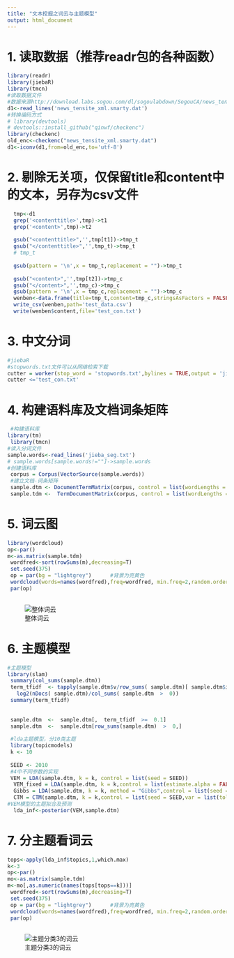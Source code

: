 ```yaml
---
title: "文本挖掘之词云与主题模型"
output: html_document
---
```



# 1. 读取数据（推荐readr包的各种函数）

```r
library(readr)
library(jiebaR)
library(tmcn)
#读取数据文件
#数据来源http://download.labs.sogou.com/dl/sogoulabdown/SogouCA/news_tensite_xml.smarty.zip
d1<-read_lines('news_tensite_xml.smarty.dat')
#转换编码方式
# library(devtools)
# devtools::install_github("qinwf/checkenc")
library(checkenc)
old_enc<-checkenc("news_tensite_xml.smarty.dat")
d1<-iconv(d1,from=old_enc,to='utf-8')
```

# 2. 剔除无关项，仅保留title和content中的文本，另存为csv文件

```r
  tmp<-d1
  grep('<contenttitle>',tmp)->t1
  grep('<content>',tmp)->t2
  
  gsub("<contenttitle>",'',tmp[t1])->tmp_t
  gsub("</contenttitle>",'',tmp_t)->tmp_t
  # tmp_t
  
  gsub(pattern = '\n',x = tmp_t,replacement = "")->tmp_t
  
  gsub("<content>",'',tmp[t2])->tmp_c
  gsub("</content>",'',tmp_c)->tmp_c
  gsub(pattern = '\n',x = tmp_c,replacement = "")->tmp_c
  wenben<-data.frame(title=tmp_t,content=tmp_c,stringsAsFactors = FALSE)
  write_csv(wenben,path='test_data.csv')
  write(wenben$content,file='test_con.txt')
```

# 3. 中文分词

```r

#jiebaR
#stopwords.txt文件可以从网络检索下载
cutter = worker(stop_word = 'stopwords.txt',bylines = TRUE,output = 'jieba_seg.txt')
cutter <='test_con.txt'
```

# 4. 构建语料库及文档词条矩阵

```r
 #构建语料库
library(tm)
 library(tmcn)
#读入分词文件
sample.words<-read_lines('jieba_seg.txt')
# sample.words[sample.words!=""]->sample.words
#创建语料库
 corpus = Corpus(VectorSource(sample.words))
 #建立文档-词条矩阵
 sample.dtm <- DocumentTermMatrix(corpus, control = list(wordLengths = c(2, Inf)))
 sample.tdm <-  TermDocumentMatrix(corpus, control = list(wordLengths = c(2, Inf)));

```
# 5. 词云图

```r
library(wordcloud)
op<-par()
m<-as.matrix(sample.tdm)
 wordfred<-sort(rowSums(m),decreasing=T)
 set.seed(375)
 op = par(bg = "lightgrey")      #背景为亮黄色
 wordcloud(words=names(wordfred),freq=wordfred, min.freq=2,random.order=F,col = rainbow(length(wordfred)))
 par(op)      
 
```
![整体词云](t1.png)

# 6. 主题模型

```r
#主题模型
library(slam)
 summary(col_sums(sample.dtm))
 term_tfidf  <- tapply(sample.dtm$v/row_sums( sample.dtm)[ sample.dtm$i],   sample.dtm$j,  mean)* 
   log2(nDocs( sample.dtm)/col_sums( sample.dtm  >  0))
 summary(term_tfidf)
 
 
 sample.dtm  <-  sample.dtm[,  term_tfidf  >=  0.1]
 sample.dtm  <-  sample.dtm[row_sums(sample.dtm)  >  0,]
 
 #lda主题模型，分10类主题
 library(topicmodels)
 k <- 10
 
 SEED <- 2010
 #4中不同参数的实现
 VEM = LDA(sample.dtm, k = k, control = list(seed = SEED))
  VEM_fixed = LDA(sample.dtm, k = k,control = list(estimate.alpha = FALSE, seed = SEED))
  Gibbs = LDA(sample.dtm, k = k, method = "Gibbs",control = list(seed = SEED, burnin = 1000,thin = 100, iter = 1000))
  CTM = CTM(sample.dtm, k = k,control = list(seed = SEED,var = list(tol = 10^-4), em = list(tol = 10^-3)))
#VEM模型的主题拟合及预测
  lda_inf<-posterior(VEM,sample.dtm)

```

# 7. 分主题看词云
```r
tops<-apply(lda_inf$topics,1,which.max)
k<-3
op<-par()
mo<-as.matrix(sample.tdm)
m<-mo[,as.numeric(names(tops[tops==k]))]
 wordfred<-sort(rowSums(m),decreasing=T)
 set.seed(375)
 op = par(bg = "lightgrey")      #背景为亮黄色
 wordcloud(words=names(wordfred),freq=wordfred, min.freq=2,random.order=F,col = rainbow(length(wordfred)))
 par(op)      
 
```
![主题分类3的词云](t2.png)

